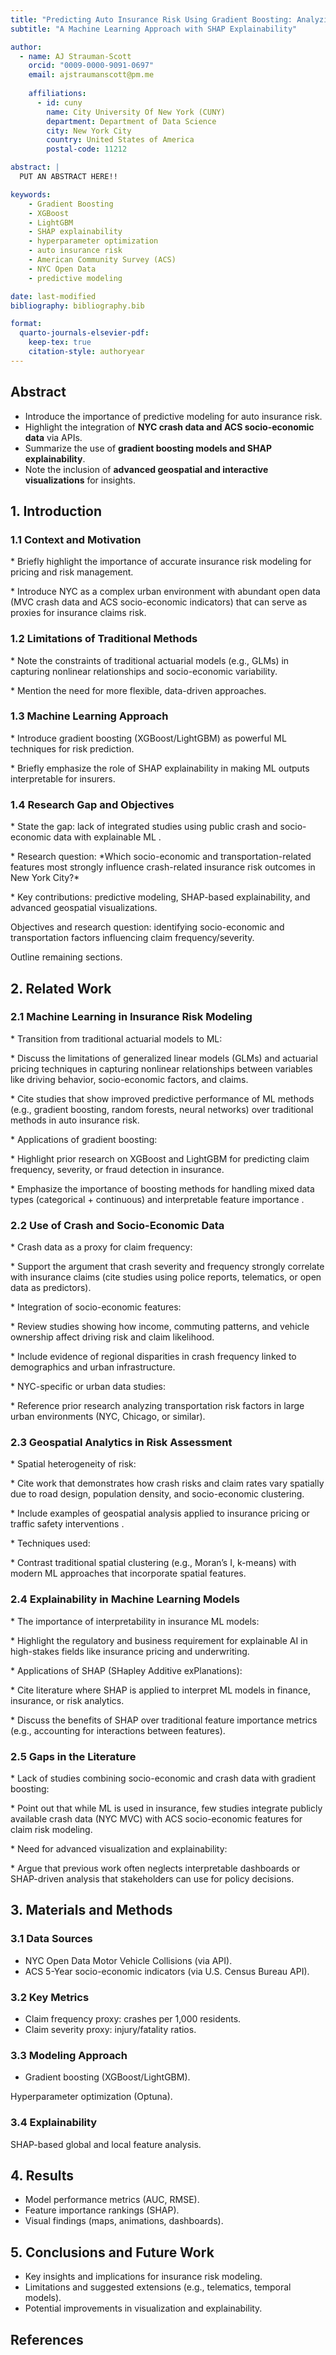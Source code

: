 ```yaml
---
title: "Predicting Auto Insurance Risk Using Gradient Boosting: Analyzing Socio-Economic and Crash Data in New York City"
subtitle: "A Machine Learning Approach with SHAP Explainability"

author:
  - name: AJ Strauman-Scott
    orcid: "0009-0000-9091-0697"
    email: ajstraumanscott@pm.me
    
    affiliations:
      - id: cuny
        name: City University Of New York (CUNY)
        department: Department of Data Science
        city: New York City
        country: United States of America
        postal-code: 11212

abstract: |
  PUT AN ABSTRACT HERE!!

keywords: 
    - Gradient Boosting
    - XGBoost
    - LightGBM
    - SHAP explainability
    - hyperparameter optimization
    - auto insurance risk
    - American Community Survey (ACS)
    - NYC Open Data
    - predictive modeling

date: last-modified
bibliography: bibliography.bib

format:
  quarto-journals-elsevier-pdf:
    keep-tex: true
    citation-style: authoryear 
---
```


## Abstract

-   Introduce the importance of predictive modeling for auto insurance risk.
-   Highlight the integration of **NYC crash data and ACS socio-economic data** via APIs.
-   Summarize the use of **gradient boosting models and SHAP explainability**.
-   Note the inclusion of **advanced geospatial and interactive visualizations** for insights.

## 1. Introduction 

### 1.1 Context and Motivation 

\* Briefly highlight the importance of accurate insurance risk modeling for pricing and risk management.

\* Introduce NYC as a complex urban environment with abundant open data (MVC crash data and ACS socio-economic indicators) that can serve as proxies for insurance claims risk.

### 1.2 Limitations of Traditional Methods 

\* Note the constraints of traditional actuarial models (e.g., GLMs) in capturing nonlinear relationships and socio-economic variability.

\* Mention the need for more flexible, data-driven approaches.

### 1.3 Machine Learning Approach 

\* Introduce gradient boosting (XGBoost/LightGBM) as powerful ML techniques for risk prediction.

\* Briefly emphasize the role of SHAP explainability in making ML outputs interpretable for insurers.

### 1.4 Research Gap and Objectives 

\* State the gap: lack of integrated studies using public crash and socio-economic data with explainable ML .

\* Research question: \*Which socio-economic and transportation-related features most strongly influence crash-related insurance risk outcomes in New York City?\*

\* Key contributions: predictive modeling, SHAP-based explainability, and advanced geospatial visualizations.

Objectives and research question: identifying socio-economic and transportation factors influencing claim frequency/severity.

Outline remaining sections.

## 2. Related Work 

### 2.1 Machine Learning in Insurance Risk Modeling 

\* Transition from traditional actuarial models to ML:

\* Discuss the limitations of generalized linear models (GLMs) and actuarial pricing techniques in capturing nonlinear relationships between variables like driving behavior, socio-economic factors, and claims.

\* Cite studies that show improved predictive performance of ML methods (e.g., gradient boosting, random forests, neural networks) over traditional methods in auto insurance risk.

\* Applications of gradient boosting:

\* Highlight prior research on XGBoost and LightGBM for predicting claim frequency, severity, or fraud detection in insurance.

\* Emphasize the importance of boosting methods for handling mixed data types (categorical + continuous) and interpretable feature importance .

### 2.2 Use of Crash and Socio-Economic Data 

\* Crash data as a proxy for claim frequency:

\* Support the argument that crash severity and frequency strongly correlate with insurance claims (cite studies using police reports, telematics, or open data as predictors).

\* Integration of socio-economic features:

\* Review studies showing how income, commuting patterns, and vehicle ownership affect driving risk and claim likelihood.

\* Include evidence of regional disparities in crash frequency linked to demographics and urban infrastructure.

\* NYC-specific or urban data studies:

\* Reference prior research analyzing transportation risk factors in large urban environments (NYC, Chicago, or similar).

### 2.3 Geospatial Analytics in Risk Assessment 

\* Spatial heterogeneity of risk:

\* Cite work that demonstrates how crash risks and claim rates vary spatially due to road design, population density, and socio-economic clustering.

\* Include examples of geospatial analysis applied to insurance pricing or traffic safety interventions .

\* Techniques used:

\* Contrast traditional spatial clustering (e.g., Moran’s I, k-means) with modern ML approaches that incorporate spatial features.

### 2.4 Explainability in Machine Learning Models 

\* The importance of interpretability in insurance ML models:

\* Highlight the regulatory and business requirement for explainable AI in high-stakes fields like insurance pricing and underwriting.

\* Applications of SHAP (SHapley Additive exPlanations):

\* Cite literature where SHAP is applied to interpret ML models in finance, insurance, or risk analytics.

\* Discuss the benefits of SHAP over traditional feature importance metrics (e.g., accounting for interactions between features).

### 2.5 Gaps in the Literature

\* Lack of studies combining socio-economic and crash data with gradient boosting:

\* Point out that while ML is used in insurance, few studies integrate publicly available crash data (NYC MVC) with ACS socio-economic features for claim risk modeling.

\* Need for advanced visualization and explainability:

\* Argue that previous work often neglects interpretable dashboards or SHAP-driven analysis that stakeholders can use for policy decisions.

## 3. Materials and Methods

### 3.1 Data Sources

-   NYC Open Data Motor Vehicle Collisions (via API).
-   ACS 5-Year socio-economic indicators (via U.S. Census Bureau API).

### 3.2 Key Metrics

-   Claim frequency proxy: crashes per 1,000 residents.
-   Claim severity proxy: injury/fatality ratios.

### 3.3 Modeling Approach

-   Gradient boosting (XGBoost/LightGBM).

Hyperparameter optimization (Optuna).

### 3.4 Explainability

SHAP-based global and local feature analysis.

## 4. Results

-   Model performance metrics (AUC, RMSE).
-   Feature importance rankings (SHAP).
-   Visual findings (maps, animations, dashboards).

## 5. Conclusions and Future Work

-   Key insights and implications for insurance risk modeling.
-   Limitations and suggested extensions (e.g., telematics, temporal models).
-   Potential improvements in visualization and explainability.

## References